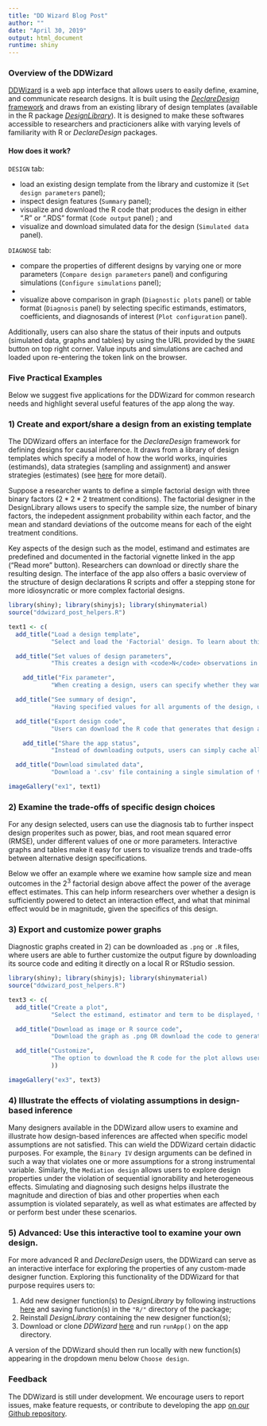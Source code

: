 ```yaml
---
title: "DD Wizard Blog Post"
author: ""
date: "April 30, 2019"
output: html_document
runtime: shiny
---
```


### Overview of the DDWizard

[DDWizard](https://eos.wzb.eu/ipi/DDWizard) is a web app interface that allows users to easily define, examine, and communicate research designs. It is built using the [_DeclareDesign_ framework](https://declaredesign.org/declare.pdf) and draws from an existing library of design templates (available in the R package [_DesignLibrary_](https://cran.r-project.org/web/packages/DesignLibrary/DesignLibrary.pdf)). It is designed to make these softwares accessible to researchers and practicioners alike with varying levels of familiarity with R or _DeclareDesign_ packages.

#### How does it work?

<!-- REVIEW: This intro bit could be replaced with introJS feature Sisi is working on. (Instead of below we could have screenshops of the JSIntro window showing step by step would contain similar text and indicate which buttons we are referring to more precisely.) -->

`DESIGN` tab:

* load an existing design template from the library and customize it (`Set design parameters` panel);
* inspect design features (`Summary` panel);
* visualize and download the R code that produces the design in either ".R" or ".RDS" format (`Code output` panel) ; and
* visualize and download simulated data for the design (`Simulated data` panel).

`DIAGNOSE` tab:

* compare the properties of different designs by varying one or more parameters (`Compare design parameters` panel) and configuring simulations (`Configure simulations` panel);
*
* visualize above comparison in graph (`Diagnostic plots` panel) or table format (`Diagnosis` panel) by selecting specific estimands, estimators, coefficients, and diagnosands of interest (`Plot configuration` panel).

Additionally, users can also share the status of their inputs and outputs (simulated data, graphs and tables) by using the URL provided by the `SHARE` button on top right corner. Value inputs and simulations are cached and loaded upon re-entering the token link on the browser.

### Five Practical Examples

Below we suggest five applications for the DDWizard for common research needs and highlight several useful features of the app along the way.

### 1) Create and export/share a design from an existing template

The DDWizard offers an interface for the _DeclareDesign_ framework for defining designs for causal inference. It draws from a library of design templates which specify a model of how the world works, inquiries (estimands), data strategies (sampling and assignment) and answer strategies (estimates) (see [here](https://declaredesign.org/declare.pdf) for more detail).

Suppose a researcher wants to define a simple factorial design with three binary factors ($2*2*2$ treatment conditions). The factorial designer in the DesignLibrary allows users to specify the sample size, the number of binary factors, the indepedent assignment probability within each factor, and the mean and standard deviations of the outcome means for each of the eight treatment conditions.

Key aspects of the design such as the model, estimand and estimates are predefined and documented in the factorial vignette linked in the app ("Read more" button). Researchers can download or directly share the resulting design. The interface of the app also offers a basic overview of the structure of design declarations R scripts and offer a stepping stone for more idiosyncratic or more complex factorial designs.

```r
library(shiny); library(shinyjs); library(shinymaterial)
source("ddwizard_post_helpers.R")

text1 <- c(
  add_title("Load a design template",
            "Select and load the 'Factorial' design. To learn about this design template in more detail, click on <code>Read more</code>. <p> <p> The <code>?</code> button will redirect to the full database of design templates."),

  add_title("Set values of design parameters",
            "This creates a design with <code>N</code> observations in which each of the three factors (<code>k</code>) are assigned with probabilities given by <code>assignment probs</code>. We can ex ante declare our expectations of outcome means and standard deviations for each combination of factors in <code>outcome means</code> and <code>outcome sds</code> from which to draw normally distributed potential outcomes. Users can also customize <code>outcome name</code> and <code>treatment names</code>. <p><p> Values for all these parameters can be specified in 'Set design parameters'. </p>"),

    add_title("Fix parameter",
            "When creating a design, users can specify whether they want to hard code any or all parameters in design code. This means that the R code exported will prevent other users to easily redefine the values of these parameters. Any parameters set to 'fixed' will also be omitted from the 'DIAGNOSIS' tab sidebar, which prevents users from seeing how the design performs under different specifications of these parameters."),

  add_title("See summary of design",
            "Having specified values for all arguments of the design, users can inspect the design step-by-step such as which variables are created by the design, the number of units assigned to each treatment condition, a single draw of the estimands and a single draw of the estimates."),

  add_title("Export design code",
            "Users can download the R code that generates that design as an '.R' file (R script) or in '.RDS' format (which contains the design object and can be onto an R session with the function <code>readRDS()</code>). <p><p> Users can then share this R code with say, co-authors, who are then able to replicate the same design and examine and/or update its assumptions and any of its analytical features."),

    add_title("Share the app status",
            "Instead of downloading outputs, users can simply cache all input values and any ouputs by clicking on the 'SHARE' button on the top-right corner. The resulting browser URL will restore the app status, meaning that anyone else opening it will be able to see the exact same values displayed in input boxes and panels. This applies to both 'DESIGN' and 'DIAGNOSIS' tabs. (We can only guarantee storage of cache for 30 days.)"),

  add_title("Download simulated data",
            "Download a '.csv' file containing a single simulation of the data generated by the design."))

imageGallery("ex1", text1)
```

### 2) Examine the trade-offs of specific design choices

For any design selected, users can use the diagnosis tab to further inspect design properites such as power, bias, and root mean squared error (RMSE), under different values of one or more parameters. Interactive graphs and tables make it easy for users to visualize trends and trade-offs between alternative design specifications.

Below we offer an example where we examine how sample size and mean outcomes in the $2^3$ factorial design above affect the power of the average effect estimates. This can help inform researchers over whether a design is sufficiently powered to detect an interaction effect, and what that minimal effect would be in magnitude, given the specifics of this design.

<!-- REVIEW: More straight forward trade-off example? -->
<!-- REVIEW: Need to add screenshots -->

### 3) Export and customize power graphs

Diagnostic graphs created in 2) can be downloaded as `.png` or `.R` files, where users are able to further customize the output figure by downloading its source code and editing it directly on a local R or RStudio session.

```r
library(shiny); library(shinyjs); library(shinymaterial)
source("ddwizard_post_helpers.R")

text3 <- c(
  add_title("Create a plot",
            "Select the estimand, estimator and term to be displayed, the parameter to appear on the x-axis and any other parameters to be displayed in the color aesthetics (optional) or along different plots (optional). (These last two options are only available when multiple parameters are being varied in the diagnosis)."),

  add_title("Download as image or R source code",
            "Download the graph as .png OR download the code to generate the plot and the relevant data as an .R file."),

  add_title("Customize",
            "The option to download the R code for the plot allows users to further customize plot features by editing its source script. To add custom title and axes labels, for example, replace line <code>labs(x = 'N', y = 'power')</code> with <code>labs(title = 'Power of Treatment Effect Estimate', x = 'Sample size', y = 'Power')</code>, and rerun the script."
            ))

imageGallery("ex3", text3)
```

### 4) Illustrate the effects of violating assumptions in design-based inference

Many designers available in the DDWizard allow users to examine and illustrate how design-based inferences are affected when specific model assumptions are not satisfied. This can wield the DDWizard certain didactic purposes. For example, the `Binary IV` design arguments can be defined in such a way that violates one or more assumptions for a strong instrumental variable. Similarly, the `Mediation design` allows users to explore design properties under the violation of sequential ignorability and heterogeneous effects. Simulating and diagnosing such designs helps illustrate the magnitude and direction of bias and other properties when each assumption is violated separately, as well as what estimates are affected by or perform best under these scenarios.

<!-- REVIEW: Show step-by-step of specific manipulations and takeaways? -->

### 5) Advanced: Use this interactive tool to examine your own design.

For more advanced R and _DeclareDesign_ users, the DDWizard can serve as an interactive interface for exploring the properties of any custom-made designer function. Exploring this functionality of the DDWizard for that purpose requires users to:

1. Add new designer function(s) to _DesignLibrary_ by following instructions [here](https://declaredesign.org/library/articles/how_to_write_and_contribute_designers.html) and saving function(s) in the `"R/"` directory of the package;
2. Reinstall _DesignLibrary_ containing the new designer function(s);
3. Download or clone _DDWizard_ [here](https://github.com/DeclareDesign/DDWizard) and run `runApp()` on the app directory.

A version of the DDWizard should then run locally with new function(s) appearing in the dropdown menu below `Choose design`.

### Feedback

The DDWizard is still under development. We encourage users to report issues, make feature requests, or contribute to developing the app [on our Github repository](https://github.com/DeclareDesign/DDWizard/issues).

